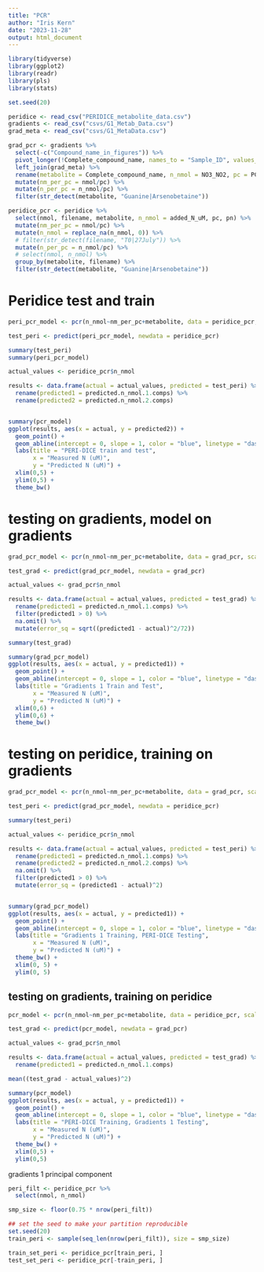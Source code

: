 ```yaml
---
title: "PCR"
author: "Iris Kern"
date: "2023-11-28"
output: html_document
---
```


```r
library(tidyverse)
library(ggplot2)
library(readr)
library(pls)
library(stats)

set.seed(20)
```

```r
peridice <- read_csv("PERIDICE_metabolite_data.csv")
gradients <- read_csv("csvs/G1_Metab_Data.csv")
grad_meta <- read_csv("csvs/G1_MetaData.csv")

grad_pcr <- gradients %>% 
  select(-c("Compound_name_in_figures")) %>% 
  pivot_longer(!Complete_compound_name, names_to = "Sample_ID", values_to = "nmol") %>% 
  left_join(grad_meta) %>% 
  rename(metabolite = Complete_compound_name, n_nmol = NO3_NO2, pc = PC_nM, pn = PN_nM) %>% 
  mutate(nm_per_pc = nmol/pc) %>% 
  mutate(n_per_pc = n_nmol/pc) %>%
  filter(str_detect(metabolite, "Guanine|Arsenobetaine"))

peridice_pcr <- peridice %>% 
  select(nmol, filename, metabolite, n_nmol = added_N_uM, pc, pn) %>% 
  mutate(nm_per_pc = nmol/pc) %>% 
  mutate(n_nmol = replace_na(n_nmol, 0)) %>%
  # filter(str_detect(filename, "T0|27July")) %>% 
  mutate(n_per_pc = n_nmol/pc) %>% 
  # select(nmol, n_nmol) %>% 
  group_by(metabolite, filename) %>%
  filter(str_detect(metabolite, "Guanine|Arsenobetaine"))
```

# Peridice test and train
```r
peri_pcr_model <- pcr(n_nmol~nm_per_pc+metabolite, data = peridice_pcr, scale = TRUE, validation = "LOO")

test_peri <- predict(peri_pcr_model, newdata = peridice_pcr)

summary(test_peri)
summary(peri_pcr_model)

actual_values <- peridice_pcr$n_nmol

results <- data.frame(actual = actual_values, predicted = test_peri) %>% 
  rename(predicted1 = predicted.n_nmol.1.comps) %>% 
  rename(predicted2 = predicted.n_nmol.2.comps) 


summary(pcr_model)
ggplot(results, aes(x = actual, y = predicted2)) +
  geom_point() +
  geom_abline(intercept = 0, slope = 1, color = "blue", linetype = "dashed") +
  labs(title = "PERI-DICE train and test",
       x = "Measured N (uM)",
       y = "Predicted N (uM)") +
  xlim(0,5) + 
  ylim(0,5) + 
  theme_bw()
```


# testing on gradients, model on gradients
```r
grad_pcr_model <- pcr(n_nmol~nm_per_pc+metabolite, data = grad_pcr, scale = TRUE, validation = "LOO")

test_grad <- predict(grad_pcr_model, newdata = grad_pcr)

actual_values <- grad_pcr$n_nmol

results <- data.frame(actual = actual_values, predicted = test_grad) %>% 
  rename(predicted1 = predicted.n_nmol.1.comps) %>% 
  filter(predicted1 > 0) %>% 
  na.omit() %>% 
  mutate(error_sq = sqrt((predicted1 - actual)^2/72))

summary(test_grad)

summary(grad_pcr_model)
ggplot(results, aes(x = actual, y = predicted1)) +
  geom_point() +
  geom_abline(intercept = 0, slope = 1, color = "blue", linetype = "dashed") +
  labs(title = "Gradients 1 Train and Test",
       x = "Measured N (uM)",
       y = "Predicted N (uM)") +
  xlim(0,6) + 
  ylim(0,6) + 
  theme_bw()
```


# testing on peridice, training on gradients
```r
grad_pcr_model <- pcr(n_nmol~nm_per_pc+metabolite, data = grad_pcr, scale = TRUE, validation = "LOO")

test_peri <- predict(grad_pcr_model, newdata = peridice_pcr)

summary(test_peri)

actual_values <- peridice_pcr$n_nmol

results <- data.frame(actual = actual_values, predicted = test_peri) %>% 
  rename(predicted1 = predicted.n_nmol.1.comps) %>% 
  rename(predicted2 = predicted.n_nmol.2.comps) %>% 
  na.omit() %>% 
  filter(predicted1 > 0) %>% 
  mutate(error_sq = (predicted1 - actual)^2)


summary(grad_pcr_model)
ggplot(results, aes(x = actual, y = predicted1)) +
  geom_point() +
  geom_abline(intercept = 0, slope = 1, color = "blue", linetype = "dashed") +
  labs(title = "Gradients 1 Training, PERI-DICE Testing",
       x = "Measured N (uM)",
       y = "Predicted N (uM)") +
  theme_bw() + 
  xlim(0, 5) + 
  ylim(0, 5)
```


## testing on gradients, training on peridice
```r
pcr_model <- pcr(n_nmol~nm_per_pc+metabolite, data = peridice_pcr, scale = TRUE, validation = "LOO")

test_grad <- predict(pcr_model, newdata = grad_pcr)

actual_values <- grad_pcr$n_nmol

results <- data.frame(actual = actual_values, predicted = test_grad) %>% 
  rename(predicted1 = predicted.n_nmol.1.comps)

mean((test_grad - actual_values)^2)

summary(pcr_model)
ggplot(results, aes(x = actual, y = predicted1)) +
  geom_point() +
  geom_abline(intercept = 0, slope = 1, color = "blue", linetype = "dashed") +
  labs(title = "PERI-DICE Training, Gradients 1 Testing",
       x = "Measured N (uM)",
       y = "Predicted N (uM)") +
  theme_bw() + 
  xlim(0,5) + 
  ylim(0,5)
```

gradients 1 principal component 




```r
peri_filt <- peridice_pcr %>% 
  select(nmol, n_nmol)

smp_size <- floor(0.75 * nrow(peri_filt))

## set the seed to make your partition reproducible
set.seed(20)
train_peri <- sample(seq_len(nrow(peri_filt)), size = smp_size)

train_set_peri <- peridice_pcr[train_peri, ]
test_set_peri <- peridice_pcr[-train_peri, ]


```

